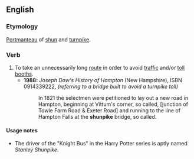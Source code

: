==English==
===Etymology===
[[Portmanteau]] of [[shun]] and [[turnpike]].

===Verb===
{{en-verb|shunpik|es}}

# To take an unnecessarily long [[route]] in order to avoid [[traffic]] and/or [[toll booth]]s.
#*'''1988:''' ''Joseph Dow's History of Hampton'' (New Hampshire), ISBN 0914339222, ''(referring to a bridge built to avoid a turnpike toll)''
#*:In 1821 the selectmen were petitioned to lay out a new road in Hampton, beginning at Vittum's corner, so called, [junction of Towle Farm Road & Exeter Road] and running to the line of Hampton Falls at the '''shunpike''' bridge, so called.

====Usage notes====
* The driver of the "Knight Bus" in the Harry Potter series is aptly named ''Stanley Shunpike''.